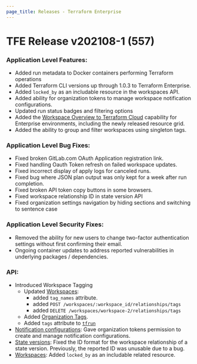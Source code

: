 ```yaml
---
page_title: Releases - Terraform Enterprise
---
```


# TFE Release v202108-1 (557)

### Application Level Features:

* Added run metadata to Docker containers performing Terraform operations
* Added Terraform CLI versions up through 1.0.3 to Terraform Enterprise.
* Added `locked_by` as an includable resource in the workspaces API.
* Added ability for organization tokens to manage workspace notification configurations.
* Updated run status badges and filtering options
* Added the [Workspace Overview to Terraform Cloud](https://www.hashicorp.com/blog/new-workspace-overview-for-terraform-cloud) capability for Enterprise environments, including the newly released resource grid.
* Added the ability to group and filter workspaces using singleton tags.

### Application Level Bug Fixes:

* Fixed broken GitLab.com OAuth Application registration link.
* Fixed handling Oauth Token refresh on failed workspace updates.
* Fixed incorrect display of apply logs for canceled runs.
* Fixed bug where JSON plan output was only kept for a week after run completion.
* Fixed broken API token copy buttons in some browsers.
* Fixed workspace relationship ID in state version API
* Fixed organization settings navigation by hiding sections and switching to sentence case

### Application Level Security Fixes:

* Removed the ability for new users to change two-factor authentication settings without first confirming their email.
* Ongoing container updates to address reported vulnerabilities in underlying packages / dependencies.

### API:

* Introduced Workspace Tagging
  * Updated [Workspaces](/cloud-docs/api-docs/workspaces):
    * added `tag_names` attribute.
    * added `POST /workspaces/:workspace_id/relationships/tags`
    * added `DELETE /workspaces/workspace-2/relationships/tags`
  * Added [Organization Tags](/cloud-docs/api-docs/organization-tags).
  * Added `tags` attribute to [`tfrun`](/cloud-docs/policy-enforcement/sentinel/import/tfrun)
* [Notification configurations](/cloud-docs/api-docs/notification-configurations): Gave organization tokens permission to create and manage notification configurations.
* [State versions](/cloud-docs/api-docs/state-versions): Fixed the ID format for the workspace relationship of a state version. Previously, the reported ID was unusable due to a bug.
* [Workspaces](/cloud-docs/api-docs/workspaces): Added `locked_by` as an includable related resource.
